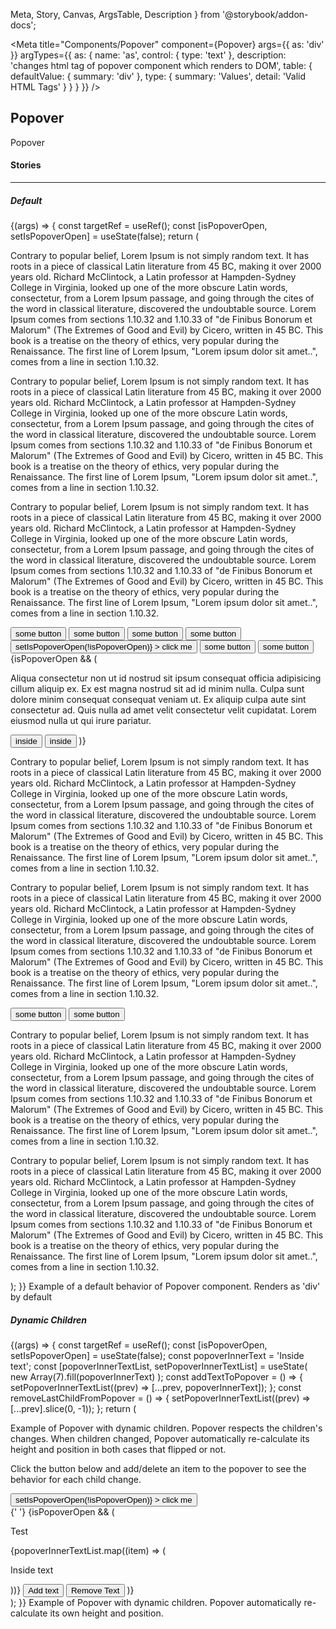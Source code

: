   Meta,
  Story,
  Canvas,
  ArgsTable,
  Description
} from '@storybook/addon-docs';

<Meta
  title="Components/Popover"
  component={Popover}
  args={{
    as: 'div'
  }}
  argTypes={{
    as: {
      name: 'as',
      control: { type: 'text' },
      description: 'changes html tag of popover component which renders to DOM',
      table: {
        defaultValue: { summary: 'div' },
        type: { summary: 'Values', detail: 'Valid HTML Tags' }
      }
    }
  }}
/>

## Popover

<p
  style={{
    color: 'white',
    padding: '10px',
    fontWeight: 'bold',
    borderRadius: '4px',
    backgroundColor: '#1B5193'
  }}
>
  Popover
</p>

#### Stories

<hr />

##### Default

<Canvas>
  <Story name="Default" inline={false}>
    {(args) => {
      const targetRef = useRef();
      const [isPopoverOpen, setIsPopoverOpen] = useState(false);
      return (
        <div style={{ height: '100vh' }}>
          <p>
            Contrary to popular belief, Lorem Ipsum is not simply random text.
            It has roots in a piece of classical Latin literature from 45 BC,
            making it over 2000 years old. Richard McClintock, a Latin professor
            at Hampden-Sydney College in Virginia, looked up one of the more
            obscure Latin words, consectetur, from a Lorem Ipsum passage, and
            going through the cites of the word in classical literature,
            discovered the undoubtable source. Lorem Ipsum comes from sections
            1.10.32 and 1.10.33 of "de Finibus Bonorum et Malorum" (The Extremes
            of Good and Evil) by Cicero, written in 45 BC. This book is a
            treatise on the theory of ethics, very popular during the
            Renaissance. The first line of Lorem Ipsum, "Lorem ipsum dolor sit
            amet..", comes from a line in section 1.10.32.
          </p>
          <p>
            Contrary to popular belief, Lorem Ipsum is not simply random text.
            It has roots in a piece of classical Latin literature from 45 BC,
            making it over 2000 years old. Richard McClintock, a Latin professor
            at Hampden-Sydney College in Virginia, looked up one of the more
            obscure Latin words, consectetur, from a Lorem Ipsum passage, and
            going through the cites of the word in classical literature,
            discovered the undoubtable source. Lorem Ipsum comes from sections
            1.10.32 and 1.10.33 of "de Finibus Bonorum et Malorum" (The Extremes
            of Good and Evil) by Cicero, written in 45 BC. This book is a
            treatise on the theory of ethics, very popular during the
            Renaissance. The first line of Lorem Ipsum, "Lorem ipsum dolor sit
            amet..", comes from a line in section 1.10.32.
          </p>
          <p>
            Contrary to popular belief, Lorem Ipsum is not simply random text.
            It has roots in a piece of classical Latin literature from 45 BC,
            making it over 2000 years old. Richard McClintock, a Latin professor
            at Hampden-Sydney College in Virginia, looked up one of the more
            obscure Latin words, consectetur, from a Lorem Ipsum passage, and
            going through the cites of the word in classical literature,
            discovered the undoubtable source. Lorem Ipsum comes from sections
            1.10.32 and 1.10.33 of "de Finibus Bonorum et Malorum" (The Extremes
            of Good and Evil) by Cicero, written in 45 BC. This book is a
            treatise on the theory of ethics, very popular during the
            Renaissance. The first line of Lorem Ipsum, "Lorem ipsum dolor sit
            amet..", comes from a line in section 1.10.32.
          </p>
          <div>
            <button>some button</button>
            <button>some button</button>
            <button>some button</button>
            <button>some button</button>
            <button
              ref={targetRef}
              onClick={() => setIsPopoverOpen(!isPopoverOpen)}
            >
              click me
            </button>
            <button>some button</button>
            <button>some button</button>
          </div>
          {isPopoverOpen && (
            <Popover
              targetRef={targetRef}
              style={{
                padding: '5px 10px',
                borderRadius: '4px',
                background: 'white',
                border: '1px solid #eee'
              }}
            >
              <p style={{ width: '250px' }}>
                Aliqua consectetur non ut id nostrud sit ipsum consequat officia
                adipisicing cillum aliquip ex. Ex est magna nostrud sit ad id
                minim nulla. Culpa sunt dolore minim consequat consequat veniam
                ut. Ex aliquip culpa aute sint consectetur ad. Quis nulla ad
                amet velit consectetur velit cupidatat. Lorem eiusmod nulla ut
                qui irure pariatur.
              </p>
              <button>inside</button>
              <button>inside</button>
            </Popover>
          )}
          <p>
            Contrary to popular belief, Lorem Ipsum is not simply random text.
            It has roots in a piece of classical Latin literature from 45 BC,
            making it over 2000 years old. Richard McClintock, a Latin professor
            at Hampden-Sydney College in Virginia, looked up one of the more
            obscure Latin words, consectetur, from a Lorem Ipsum passage, and
            going through the cites of the word in classical literature,
            discovered the undoubtable source. Lorem Ipsum comes from sections
            1.10.32 and 1.10.33 of "de Finibus Bonorum et Malorum" (The Extremes
            of Good and Evil) by Cicero, written in 45 BC. This book is a
            treatise on the theory of ethics, very popular during the
            Renaissance. The first line of Lorem Ipsum, "Lorem ipsum dolor sit
            amet..", comes from a line in section 1.10.32.
          </p>
          <p>
            Contrary to popular belief, Lorem Ipsum is not simply random text.
            It has roots in a piece of classical Latin literature from 45 BC,
            making it over 2000 years old. Richard McClintock, a Latin professor
            at Hampden-Sydney College in Virginia, looked up one of the more
            obscure Latin words, consectetur, from a Lorem Ipsum passage, and
            going through the cites of the word in classical literature,
            discovered the undoubtable source. Lorem Ipsum comes from sections
            1.10.32 and 1.10.33 of "de Finibus Bonorum et Malorum" (The Extremes
            of Good and Evil) by Cicero, written in 45 BC. This book is a
            treatise on the theory of ethics, very popular during the
            Renaissance. The first line of Lorem Ipsum, "Lorem ipsum dolor sit
            amet..", comes from a line in section 1.10.32.
          </p>
          <button>some button</button>
          <button>some button</button>
          <p>
            Contrary to popular belief, Lorem Ipsum is not simply random text.
            It has roots in a piece of classical Latin literature from 45 BC,
            making it over 2000 years old. Richard McClintock, a Latin professor
            at Hampden-Sydney College in Virginia, looked up one of the more
            obscure Latin words, consectetur, from a Lorem Ipsum passage, and
            going through the cites of the word in classical literature,
            discovered the undoubtable source. Lorem Ipsum comes from sections
            1.10.32 and 1.10.33 of "de Finibus Bonorum et Malorum" (The Extremes
            of Good and Evil) by Cicero, written in 45 BC. This book is a
            treatise on the theory of ethics, very popular during the
            Renaissance. The first line of Lorem Ipsum, "Lorem ipsum dolor sit
            amet..", comes from a line in section 1.10.32.
          </p>
          <p>
            Contrary to popular belief, Lorem Ipsum is not simply random text.
            It has roots in a piece of classical Latin literature from 45 BC,
            making it over 2000 years old. Richard McClintock, a Latin professor
            at Hampden-Sydney College in Virginia, looked up one of the more
            obscure Latin words, consectetur, from a Lorem Ipsum passage, and
            going through the cites of the word in classical literature,
            discovered the undoubtable source. Lorem Ipsum comes from sections
            1.10.32 and 1.10.33 of "de Finibus Bonorum et Malorum" (The Extremes
            of Good and Evil) by Cicero, written in 45 BC. This book is a
            treatise on the theory of ethics, very popular during the
            Renaissance. The first line of Lorem Ipsum, "Lorem ipsum dolor sit
            amet..", comes from a line in section 1.10.32.
          </p>
        </div>
      );
    }}
  </Story>
</Canvas>

<Description story="Default">
  Example of a default behavior of Popover component. Renders as 'div' by
  default
</Description>

<ArgsTable story="Default" />

##### Dynamic Children

<Canvas>
  <Story name="Dynamic Children" inline={false}>
    {(args) => {
      const targetRef = useRef();
      const [isPopoverOpen, setIsPopoverOpen] = useState(false);
      const popoverInnerText = 'Inside text';
      const [popoverInnerTextList, setPopoverInnerTextList] = useState(
        new Array(7).fill(popoverInnerText)
      );
      const addTextToPopover = () => {
        setPopoverInnerTextList((prev) => [...prev, popoverInnerText]);
      };
      const removeLastChildFromPopover = () => {
        setPopoverInnerTextList((prev) => [...prev].slice(0, -1));
      };
      return (
        <div style={{ height: '100vh' }}>
          <div
            style={{
              height: '100vh',
              position: 'relative'
            }}
          >
            <p>
              Example of Popover with dynamic children. Popover respects the
              children's changes. When children changed, Popover automatically
              re-calculate its height and position in both cases that flipped or
              not.
            </p>
            <p>
              Click the button below and add/delete an item to the popover to
              see the behavior for each child change.
            </p>
            <button
              style={{
                position: 'absolute',
                top: '50%'
              }}
              ref={targetRef}
              onClick={() => setIsPopoverOpen(!isPopoverOpen)}
            >
              click me
            </button>
          </div>{' '}
          {isPopoverOpen && (
            <Popover
              targetRef={targetRef}
              style={{
                padding: '5px 10px',
                borderRadius: '4px',
                background: 'white',
                border: '1px solid #eee'
              }}
            >
              <p>Test</p>
              {popoverInnerTextList.map((item) => (
                <p>Inside text</p>
              ))}
              <button onClick={addTextToPopover}>Add text</button>
              <button onClick={removeLastChildFromPopover}>Remove Text</button>
            </Popover>
          )}
        </div>
      );
    }}
  </Story>
</Canvas>

<Description story="Dynamic Children">
  Example of Popover with dynamic children. Popover automatically re-calculate
  its own height and position.
</Description>

<ArgsTable story="Dynamic Children" />
